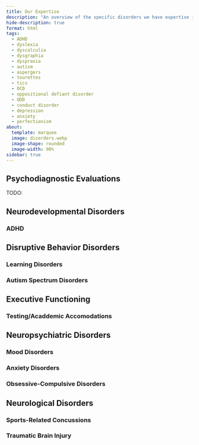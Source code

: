 ```yaml
---
title: Our Expertise
description: "An overview of the specific disorders we have expertise in."
hide-description: true
format: html
tags:
  - ADHD
  - dyslexia
  - dyscalculia
  - dysgraphia
  - dyspraxia
  - autism
  - aspergers
  - tourettes
  - tics
  - OCD
  - oppositional defiant disorder
  - ODD
  - conduct disorder
  - depression
  - anxiety
  - perfectionism
about:
  template: marquee
  image: disorders.webp
  image-shape: rounded
  image-width: 90%
sidebar: true
---
```


## Psychodiagnostic Evaluations

TODO:

## Neurodevelopmental Disorders

### ADHD

## Disruptive Behavior Disorders

### Learning Disorders

### Autism Spectrum Disorders

## Executive Functioning

### Testing/Acaddemic Accomodations

## Neuropsychiatric Disorders

### Mood Disorders

### Anxiety Disorders

### Obsessive-Compulsive Disorders

## Neurological Disorders

### Sports-Related Concussions

### Traumatic Brain Injury




